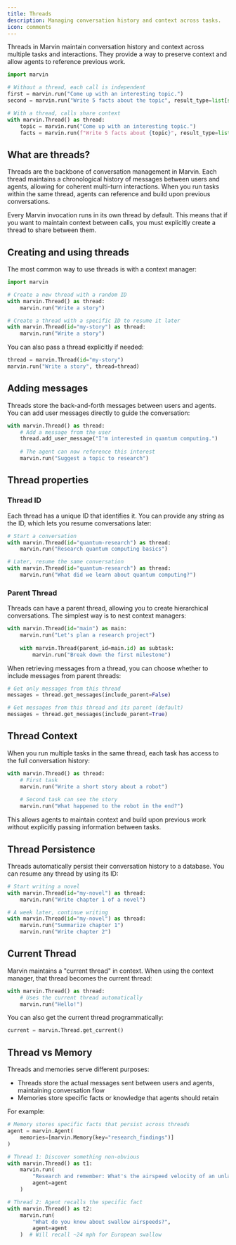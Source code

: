 ```yaml
---
title: Threads
description: Managing conversation history and context across tasks.
icon: comments
---
```


Threads in Marvin maintain conversation history and context across multiple tasks and interactions. They provide a way to preserve context and allow agents to reference previous work.

```python
import marvin

# Without a thread, each call is independent
first = marvin.run("Come up with an interesting topic.")
second = marvin.run("Write 5 facts about the topic", result_type=list[str])  # Won't know the topic!

# With a thread, calls share context
with marvin.Thread() as thread:
    topic = marvin.run("Come up with an interesting topic.")
    facts = marvin.run(f"Write 5 facts about {topic}", result_type=list[str])  # Will know the topic!
```

## What are threads?

Threads are the backbone of conversation management in Marvin. Each thread maintains a chronological history of messages between users and agents, allowing for coherent multi-turn interactions. When you run tasks within the same thread, agents can reference and build upon previous conversations.

Every Marvin invocation runs in its own thread by default. This means that if you want to maintain context between calls, you must explicitly create a thread to share between them.

## Creating and using threads

The most common way to use threads is with a context manager:

```python
import marvin

# Create a new thread with a random ID
with marvin.Thread() as thread:
    marvin.run("Write a story")

# Create a thread with a specific ID to resume it later
with marvin.Thread(id="my-story") as thread:
    marvin.run("Write a story")
```

You can also pass a thread explicitly if needed:

```python
thread = marvin.Thread(id="my-story")
marvin.run("Write a story", thread=thread)
```

## Adding messages

Threads store the back-and-forth messages between users and agents. You can add user messages directly to guide the conversation:

```python
with marvin.Thread() as thread:
    # Add a message from the user
    thread.add_user_message("I'm interested in quantum computing.")
    
    # The agent can now reference this interest
    marvin.run("Suggest a topic to research")
```

## Thread properties

### Thread ID

Each thread has a unique ID that identifies it. You can provide any string as the ID, which lets you resume conversations later:

```python
# Start a conversation
with marvin.Thread(id="quantum-research") as thread:
    marvin.run("Research quantum computing basics")

# Later, resume the same conversation
with marvin.Thread(id="quantum-research") as thread:
    marvin.run("What did we learn about quantum computing?")
```

### Parent Thread

Threads can have a parent thread, allowing you to create hierarchical conversations. The simplest way is to nest context managers:

```python
with marvin.Thread(id="main") as main:
    marvin.run("Let's plan a research project")
    
    with marvin.Thread(parent_id=main.id) as subtask:
        marvin.run("Break down the first milestone")
```

When retrieving messages from a thread, you can choose whether to include messages from parent threads:

```python
# Get only messages from this thread
messages = thread.get_messages(include_parent=False)

# Get messages from this thread and its parent (default)
messages = thread.get_messages(include_parent=True)
```

## Thread Context

When you run multiple tasks in the same thread, each task has access to the full conversation history:

```python
with marvin.Thread() as thread:
    # First task
    marvin.run("Write a short story about a robot")
    
    # Second task can see the story
    marvin.run("What happened to the robot in the end?")
```

This allows agents to maintain context and build upon previous work without explicitly passing information between tasks.

## Thread Persistence

Threads automatically persist their conversation history to a database. You can resume any thread by using its ID:

```python
# Start writing a novel
with marvin.Thread(id="my-novel") as thread:
    marvin.run("Write chapter 1 of a novel")

# A week later, continue writing
with marvin.Thread(id="my-novel") as thread:
    marvin.run("Summarize chapter 1")
    marvin.run("Write chapter 2")
```

## Current Thread

Marvin maintains a "current thread" in context. When using the context manager, that thread becomes the current thread:

```python
with marvin.Thread() as thread:
    # Uses the current thread automatically
    marvin.run("Hello!")
```

You can also get the current thread programmatically:

```python
current = marvin.Thread.get_current()
```

## Thread vs Memory

Threads and memories serve different purposes:

- Threads store the actual messages sent between users and agents, maintaining conversation flow
- Memories store specific facts or knowledge that agents should retain

For example:

```python
# Memory stores specific facts that persist across threads
agent = marvin.Agent(
    memories=[marvin.Memory(key="research_findings")]
)

# Thread 1: Discover something non-obvious
with marvin.Thread() as t1:
    marvin.run(
        "Research and remember: What's the airspeed velocity of an unladen swallow?",
        agent=agent
    )

# Thread 2: Agent recalls the specific fact
with marvin.Thread() as t2:
    marvin.run(
        "What do you know about swallow airspeeds?",
        agent=agent
    )  # Will recall ~24 mph for European swallow
``` 
